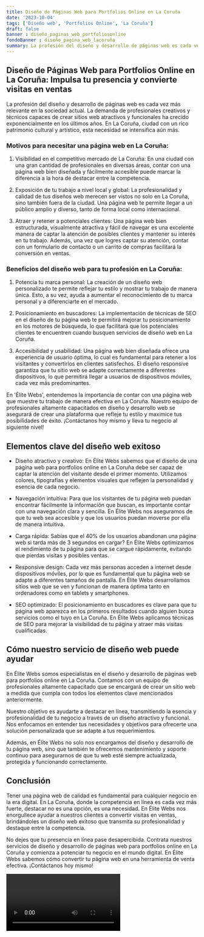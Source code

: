 ```yaml
---
title: Diseño de Páginas Web para Portfolios Online en La Coruña
date: '2023-10-04'
tags: ['Diseño web', 'Portfolios Online', 'La Coruña']
draft: false
banner : diseño_paginas_web_portfoliosonline
fondoBanner : diseño_pagina_web_lacoruña
summary: La profesión del diseño y desarrollo de páginas web es cada vez más relevante en la sociedad actual. La demanda de profesionales creativos y técnicos capaces de crear sitios web atractivos y funcionales ha crecido exponencialmente en los últimos años. En La Coruña, ciudad con un rico patrimonio cultural y artístico, esta necesidad se intensifica aún más.
---
```


## Diseño de Páginas Web para Portfolios Online en La Coruña: Impulsa tu presencia y convierte visitas en ventas  

La profesión del diseño y desarrollo de páginas web es cada vez más relevante en la sociedad actual. La demanda de profesionales creativos y técnicos capaces de crear sitios web atractivos y funcionales ha crecido exponencialmente en los últimos años. En La Coruña, ciudad con un rico patrimonio cultural y artístico, esta necesidad se intensifica aún más.

### Motivos para necesitar una página web en La Coruña: 

1. Visibilidad en el competitivo mercado de La Coruña: En una ciudad con una gran cantidad de profesionales en diversas áreas, contar con una página web bien diseñada y fácilmente accesible puede marcar la diferencia a la hora de destacar entre la competencia.

2. Exposición de tu trabajo a nivel local y global: La profesionalidad y calidad de tus diseños web merecen ser vistos no solo en La Coruña, sino también fuera de la ciudad. Una página web te permite llegar a un público amplio y diverso, tanto de forma local como internacional.

3. Atraer y retener a potenciales clientes: Una página web bien estructurada, visualmente atractiva y fácil de navegar es una excelente manera de captar la atención de posibles clientes y mantener su interés en tu trabajo. Además, una vez que logres captar su atención, contar con un formulario de contacto o un carrito de compras facilitará la conversión en ventas.

### Beneficios del diseño web para tu profesión en La Coruña:

1. Potencia tu marca personal: La creación de un diseño web personalizado te permite reflejar tu estilo y mostrar tu trabajo de manera única. Esto, a su vez, ayuda a aumentar el reconocimiento de tu marca personal y a diferenciarte en el mercado.

2. Posicionamiento en buscadores: La implementación de técnicas de SEO en el diseño de tu página web te permitirá mejorar tu posicionamiento en los motores de búsqueda, lo que facilitará que los potenciales clientes te encuentren cuando busquen servicios de diseño web en La Coruña.

3. Accesibilidad y usabilidad: Una página web bien diseñada ofrece una experiencia de usuario óptima, lo cual es fundamental para retener a los visitantes y convertirlos en clientes satisfechos. El diseño responsive garantiza que tu sitio web se adapte correctamente a diferentes dispositivos, lo que permitirá llegar a usuarios de dispositivos móviles, cada vez más predominantes.

En 'Élite Webs', entendemos la importancia de contar con una página web que muestre tu trabajo de manera efectiva en La Coruña. Nuestro equipo de profesionales altamente capacitados en diseño y desarrollo web se asegurará de crear una plataforma que refleje tu estilo y maximice tus posibilidades de éxito. ¡Contáctanos hoy mismo y lleva tu negocio al siguiente nivel!

<GifSeo />

<Cta />

## Elementos clave del diseño web exitoso

- Diseño atractivo y creativo: En Élite Webs sabemos que el diseño de una página web para portfolios online en La Coruña debe ser capaz de captar la atención del visitante desde el primer momento. Utilizamos colores, tipografías y elementos visuales que reflejen la personalidad y esencia de cada negocio.

- Navegación intuitiva: Para que los visitantes de tu página web puedan encontrar fácilmente la información que buscan, es importante contar con una navegación clara y sencilla. En Élite Webs nos aseguramos de que tu web sea accesible y que los usuarios puedan moverse por ella de manera intuitiva.

- Carga rápida: Sabías que el 40% de los usuarios abandonan una página web si tarda más de 3 segundos en cargar? En Élite Webs optimizamos el rendimiento de tu página para que se cargue rápidamente, evitando que pierdas visitas y posibles ventas.

- Responsive design: Cada vez más personas acceden a internet desde dispositivos móviles, por lo que es fundamental que tu página web se adapte a diferentes tamaños de pantalla. En Élite Webs desarrollamos sitios web que se ven y funcionan de manera óptima tanto en ordenadores como en tablets y smartphones.

- SEO optimizado: El posicionamiento en buscadores es clave para que tu página web aparezca en los primeros resultados cuando alguien busca servicios como el tuyo en La Coruña. En Élite Webs aplicamos técnicas de SEO para mejorar la visibilidad de tu página y atraer más visitas cualificadas.

## Cómo nuestro servicio de diseño web puede ayudar

En Élite Webs somos especialistas en el diseño y desarrollo de páginas web para portfolios online en La Coruña. Contamos con un equipo de profesionales altamente capacitado que se encargará de crear un sitio web a medida que cumpla con todos los elementos clave mencionados anteriormente.

Nuestro objetivo es ayudarte a destacar en línea, transmitiendo la esencia y profesionalidad de tu negocio a través de un diseño atractivo y funcional. Nos enfocamos en entender tus necesidades y objetivos para ofrecerte una solución personalizada que se adapte a tus requerimientos.

Además, en Élite Webs no solo nos encargamos del diseño y desarrollo de tu página web, sino que también te ofrecemos mantenimiento y soporte continuo para asegurarnos de que tu web esté siempre actualizada, protegida y funcionando correctamente.

## Conclusión

Tener una página web de calidad es fundamental para cualquier negocio en la era digital. En La Coruña, donde la competencia en línea es cada vez más fuerte, destacar no es una opción, es una necesidad. En Élite Webs nos enorgullece ayudar a nuestros clientes a convertir visitas en ventas, brindándoles un diseño web exitoso que transmita su profesionalidad y destaque entre la competencia.

No dejes que tu presencia en línea pase desapercibida. Contrata nuestros servicios de diseño y desarrollo de páginas web para portfolios online en La Coruña y comienza a potenciar tu negocio en el mundo digital. En Élite Webs sabemos cómo convertir tu página web en una herramienta de venta efectiva. ¡Contáctanos hoy mismo!

<Video />

<CtaBot job='Portfolios Online' city='La Coruña'/>

<Gmaps query='La Coruña+españa+maps' />